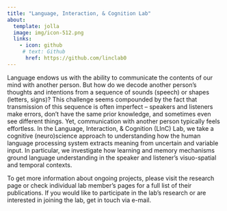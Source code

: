 ```yaml
---
title: "Language, Interaction, & Cognition Lab"
about:
  template: jolla
  image: img/icon-512.png
  links:
    - icon: github
     # text: Github
      href: https://github.com/linclab0
---
```



Language endows us with the ability to communicate the contents of our mind with another person. But how do we decode another person’s thoughts and intentions from a sequence of sounds (speech) or shapes (letters, signs)? This challenge seems compounded by the fact that transmission of this sequence is often imperfect – speakers and listeners make errors, don’t have the same prior knowledge, and sometimes even see different things. Yet, communication with another person typically feels effortless. In the Language, Interaction, & Cognition (LInC) Lab, we take a cognitive (neuro)science approach to understanding how the human language processing system extracts meaning from uncertain and variable input. In particular, we investigate how learning and memory mechanisms ground language understanding in the speaker and listener’s visuo-spatial and temporal contexts.

To get more information about ongoing projects, please visit the research page or check individual lab member’s pages for a full list of their publications. If you would like to participate in the lab’s research or are interested in joining the lab, get in touch via e-mail.